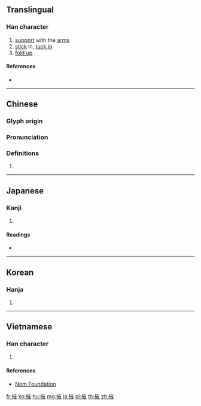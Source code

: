 ==Translingual==

===Han character===
{{Han char|rn=64|rad=手|as=08|sn=11|four=50047|canj=QYOK|ids=⿰扌夜}}

# [[support]] with the [[arm]]s
# [[stick]] in, [[tuck in]]
# [[fold up]]

====References====
* {{Han ref|kx=0437.190|dkj=12262|dj=0787.080|hdz=31903.050|uh=6396|ud=25494|bh=B1B3|bd=45491}}

----

==Chinese==
{{zh-forms}}

===Glyph origin===
{{Han etym}}

===Pronunciation===
{{zh-pron
|m=yē,yè,yì
|c=jik6,jat6
|h=pfs=
|md=
|mn=qz:ia̍k/xm,zz:e̍k/qz:iǎ/tw,xm,zz:iā
|mn_note=ia̍k/e̍k - literary; iǎ/iā - vernacular (俗)
|w=
|mc=y
|oc=y
|cat=
}}

===Definitions===
{{zh-hanzi}}

# {{rfdef|lang=zh}}

----

==Japanese==

===Kanji===
{{ja-kanji|grade=|rs=手08}}

# {{defn|lang=ja|sort=手08}}

====Readings====
* {{ja-readings|on=[[えき]] (eki)|kun=[[わきばさむ]] (wakibasamu), [[たすける]] (tasukeru), [[わき]] (waki)}}

----

==Korean==

===Hanja===
{{ko-hanja|hangeul=액|eumhun=|rv=aek|mr=aek|y=ayk}}

# {{defn|lang=ko|sort=手08}}

----

==Vietnamese==

===Han character===
{{vi-readings|rs=手08|hanviet=dịch}}

# {{defn|lang=vi|sort=手08}}

====References====
* [http://nomfoundation.org/common/nom_details.php?codepoint=6396 Nom Foundation]

[[fr:掖]]
[[ko:掖]]
[[hu:掖]]
[[mg:掖]]
[[ja:掖]]
[[pl:掖]]
[[th:掖]]
[[zh:掖]]